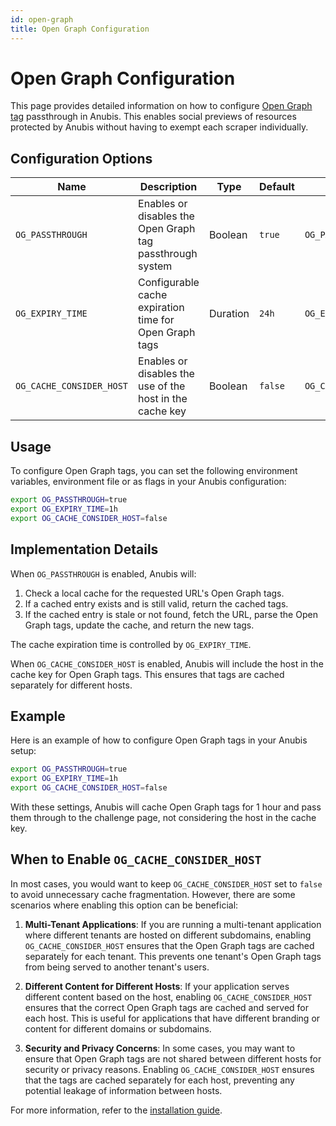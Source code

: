 ```yaml
---
id: open-graph
title: Open Graph Configuration
---
```


# Open Graph Configuration

This page provides detailed information on how to configure [Open Graph tag](https://ogp.me/) passthrough in Anubis. This enables social previews of resources protected by Anubis without having to exempt each scraper individually.

## Configuration Options

| Name                     | Description                                               | Type     | Default | Example                       |
|--------------------------|-----------------------------------------------------------|----------|---------|-------------------------------|
| `OG_PASSTHROUGH`         | Enables or disables the Open Graph tag passthrough system | Boolean  | `true`  | `OG_PASSTHROUGH=true`         |
| `OG_EXPIRY_TIME`         | Configurable cache expiration time for Open Graph tags    | Duration | `24h`   | `OG_EXPIRY_TIME=1h`           |
| `OG_CACHE_CONSIDER_HOST` | Enables or disables the use of the host in the cache key  | Boolean  | `false` | `OG_CACHE_CONSIDER_HOST=true` |

## Usage

To configure Open Graph tags, you can set the following environment variables, environment file or as flags in your Anubis configuration:

```sh
export OG_PASSTHROUGH=true
export OG_EXPIRY_TIME=1h
export OG_CACHE_CONSIDER_HOST=false
```

## Implementation Details

When `OG_PASSTHROUGH` is enabled, Anubis will:

1. Check a local cache for the requested URL's Open Graph tags.
2. If a cached entry exists and is still valid, return the cached tags.
3. If the cached entry is stale or not found, fetch the URL, parse the Open Graph tags, update the cache, and return the new tags.

The cache expiration time is controlled by `OG_EXPIRY_TIME`.

When `OG_CACHE_CONSIDER_HOST` is enabled, Anubis will include the host in the cache key for Open Graph tags. This ensures that tags are cached separately for different hosts.

## Example

Here is an example of how to configure Open Graph tags in your Anubis setup:

```sh
export OG_PASSTHROUGH=true
export OG_EXPIRY_TIME=1h
export OG_CACHE_CONSIDER_HOST=false
```

With these settings, Anubis will cache Open Graph tags for 1 hour and pass them through to the challenge page, not considering the host in the cache key.

## When to Enable `OG_CACHE_CONSIDER_HOST`

In most cases, you would want to keep `OG_CACHE_CONSIDER_HOST` set to `false` to avoid unnecessary cache fragmentation. However, there are some scenarios where enabling this option can be beneficial:

1. **Multi-Tenant Applications**: If you are running a multi-tenant application where different tenants are hosted on different subdomains, enabling `OG_CACHE_CONSIDER_HOST` ensures that the Open Graph tags are cached separately for each tenant. This prevents one tenant's Open Graph tags from being served to another tenant's users.

2. **Different Content for Different Hosts**: If your application serves different content based on the host, enabling `OG_CACHE_CONSIDER_HOST` ensures that the correct Open Graph tags are cached and served for each host. This is useful for applications that have different branding or content for different domains or subdomains.

3. **Security and Privacy Concerns**: In some cases, you may want to ensure that Open Graph tags are not shared between different hosts for security or privacy reasons. Enabling `OG_CACHE_CONSIDER_HOST` ensures that the tags are cached separately for each host, preventing any potential leakage of information between hosts.

For more information, refer to the [installation guide](../installation).
